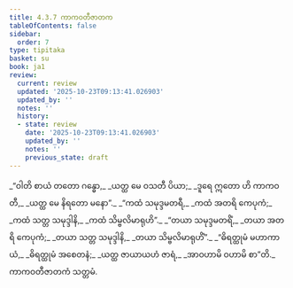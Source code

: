 ```yaml
---
title: 4.3.7 ကာကဝတီဇာတက
tableOfContents: false
sidebar:
  order: 7
type: tipitaka
basket: su
book: ja1
review:
  current: review
  updated: '2025-10-23T09:13:41.026903'
  updated_by: ''
  notes: ''
  history:
  - state: review
    date: '2025-10-23T09:13:41.026903'
    updated_by: ''
    notes: ''
    previous_state: draft
---
```



<ReviewStatus review={frontmatter.review} showDetails={true} />

<HypothesisAnnotation frontmatter={frontmatter} />

<DynamicBreadcrumb />

<Division number="105" book="ja1" e="ch" v="22" p="106">

<Paragraph number="1017" type="verses" book="ja1">
_“ဝါတိ စာယံ တတော ဂန္ဓော,_  
_ယတ္ထ မေ ဝသတီ ပိယာ;_  
_ဒူရေ ဣတော ဟိ ကာကဝတီ,_  
_ယတ္ထ မေ နိရတော မနော”._  

</Paragraph>

</Division>
<Division number="106" book="ja1" e="ch" v="22" p="106">

<Paragraph number="1018" type="verses" book="ja1">
_“ကထံ သမုဒ္ဒမတရီ,_  
_ကထံ အတရိ ကေပုကံ;_  
_ကထံ သတ္တ သမုဒ္ဒါနိ,_  
_ကထံ သိမ္ဗလိမာရုဟိ”._  

</Paragraph>

</Division>
<Division number="107" book="ja1" e="ch" v="22" p="106">

<Paragraph number="1019" type="verses" book="ja1">
_“တယာ သမုဒ္ဒမတရိံ,_  
_တယာ အတရိ ကေပုကံ;_  
_တယာ သတ္တ သမုဒ္ဒါနိ,_  
_တယာ သိမ္ဗလိမာရုဟိံ”._  

</Paragraph>

</Division>
<Division number="108" book="ja1" e="ch" v="22" p="107">

<Paragraph number="1020" type="verses" book="ja1">
_“ဓိရတ္ထုမံ မဟာကာယံ,_  
_ဓိရတ္ထုမံ အစေတနံ;_  
_ယတ္ထ ဇာယာယဟံ ဇာရံ,_  
_အာဝဟာမိ ဝဟာမိ စာ”တိ._  


</Paragraph>
</Division>

<Paragraph number="1021" type="center" book="ja1">
ကာကဝတီဇာတကံ သတ္တမံ.
</Paragraph>